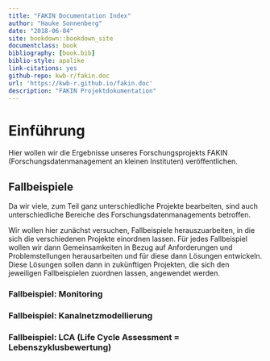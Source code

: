 ```yaml
---
title: "FAKIN Documentation Index"
author: "Hauke Sonnenberg"
date: "2018-06-04"
site: bookdown::bookdown_site
documentclass: book
bibliography: [book.bib]
biblio-style: apalike
link-citations: yes
github-repo: kwb-r/fakin.doc
url: 'https://kwb-r.github.io/fakin.doc'
description: "FAKIN Projektdokumentation"
---
```


# Einführung

Hier wollen wir die Ergebnisse unseres Forschungsprojekts FAKIN 
(Forschungsdatenmanagement an kleinen Instituten) veröffentlichen.

## Fallbeispiele

Da wir viele, zum Teil ganz unterschiedliche Projekte bearbeiten, sind auch 
unterschiedliche Bereiche des Forschungsdatenmanagements betroffen.

Wir wollen hier zunächst versuchen, Fallbeispiele herauszuarbeiten, in die sich
die verschiedenen Projekte einordnen lassen. Für jedes Fallbeispiel wollen wir
dann Gemeinsamkeiten in Bezug auf Anforderungen und Problemstellungen
herausarbeiten und für diese dann Lösungen entwickeln. Diese Lösungen sollen 
dann in zukünftigen Projekten, die sich den jeweiligen Fallbeispielen 
zuordnen lassen, angewendet werden.

### Fallbeispiel: Monitoring

### Fallbeispiel: Kanalnetzmodellierung

### Fallbeispiel: LCA (Life Cycle Assessment = Lebenszyklusbewertung)

